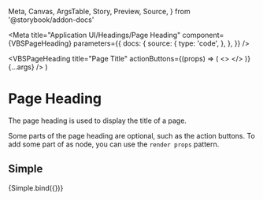   Meta,
  Canvas,
  ArgsTable,
  Story,
  Preview,
  Source,
} from '@storybook/addon-docs'

<Meta
  title="Application UI/Headings/Page Heading"
  component={VBSPageHeading}
  parameters={{
    docs: {
      source: {
        type: 'code',
      },
    },
  }}
/>


  <VBSPageHeading
    title="Page Title"
    actionButtons={(props) => (
      <>
        <VBSButton text="Edit" size="md" variant="outline" />
        <VBSButton text="Publish" size="md" variant="dark" />
      </>
    )}
    {...args}
  />
)

# Page Heading

The page heading is used to display the title of a page.

Some parts of the page heading are optional, such as the action buttons. To add some part of as node, you can use the `render props` pattern.

## Simple

<Canvas>
  <Story name="Default">{Simple.bind({})}</Story>
</Canvas>
